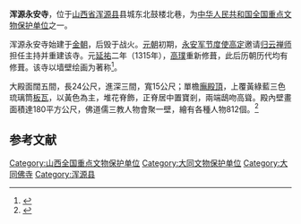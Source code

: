 {{for|其它地方的永安寺|永安寺}}
{{文物保护单位
| 级别 = 全国
| 图片 = Hunyuan Yong'an Si 2013.08.30 10-12-59.jpg
| 名称 = 浑源永安寺
| 编号 = 5-239
| 分类 = 古建筑
| 时代 = [[元朝|元]]
| 所在 = [[山西省|山西省]][[浑源县|浑源县]]
| 登录 = 2001年
}}
'''浑源永安寺'''，位于[[山西省|山西省]][[浑源县|浑源县]]县城东北鼓楼北巷，为[[中华人民共和国|中华人民共和国]][[全国重点文物保护单位|全国重点文物保护单位]]之一。

浑源永安寺始建于[[金朝|金朝]]，后毁于战火。[[元朝|元朝]]初期，[[永安军|永安军]][[节度使|节度使]][[高定|高定]]邀请[[归云禅师|归云禅师]]担任主持并重建该寺。元[[延祐|延祐]]二年（1315年），[[高璞|高璞]]重新修葺，此后历朝历代均有修葺。该寺以墙壁绘画为著称<ref>{{cite web | url=http://www.sxcr.gov.cn/wmsx/show.php?itemid=1172 | title=浑源永安寺 | publisher=山西省文物局 | accessdate=2011-09-17}}</ref>。

大殿面闊五間，長24公尺，進深三間，寬15公尺；單檐[[廡殿頂|廡殿頂]]，上覆黃綠藍三色琉璃筒[[板瓦|板瓦]]，以黃色為主，堆花脊飾，正脊居中置寶剎，兩端鴟吻高聳。殿內壁畫面積達180平方公尺，佛道儒三教人物會聚一壁，繪有各種人物812個。<ref>{{cite magazine |last=王 |first=寶庫 |date=2003年8月15日 |title=北嶽恆山與懸空寺 |magazine=中國建築. CHINESE ARCHITECTURE |volume=012 |publisher=錦繡出版 (王進榮)|page=第30頁}}</ref>

{{coord|39|42|03|N|113|41|09|E|scale:10000|display=title}}

{{Gallery
|width = 300
|height = 
|lines = 1
|File:Hunyuan Yong'an Si 2013.08.30 10-28-54.jpg|山门
|File:Hunyuan Yong'an Si 2013.08.30 10-27-47.jpg|天王殿
|File:Hunyuan Yong'an Si 2013.08.30 10-21-36.jpg|天王殿后檐出抱厦
|File:Hunyuan Yong'an Si 2013.08.30 10-24-12.jpg|西配殿和鼓楼
|File:Hunyuan Yong'an Si 2013.08.30 10-27-01.jpg|东配殿和钟楼
|File:Hunyuan Yong'an Si 2013.08.30 10-23-24.jpg|正殿
|File:Hunyuan Yong'an Si 2013.08.30 10-21-17.jpg|正殿
|File:Hunyuan Yong'an Si 2013.08.30 10-15-07.jpg|正殿西南转角铺作
|File:Hunyuan Yong'an Si 2013.08.30 10-14-38.jpg|正殿前檐补间铺作和柱头铺作
|File:Hunyuan Yong'an Si 2013.08.30 10-26-02.jpg|正殿背面
|File:Hunyuan Yong'an Si 2013.08.30 10-26-20.jpg|正殿背面
|File:Hunyuan Yong'an Si 2013.08.30 10-14-17.jpg|正殿屋脊
}}

==参考文献==
{{commonscat|Yong'an Temple (Hunyuan)}}
{{reflist}}

{{山西全国重点文物保护单位}}

{{DEFAULTSORT:Yong}}
[[Category:山西全国重点文物保护单位|Category:山西全国重点文物保护单位]]
[[Category:大同文物保护单位|Category:大同文物保护单位]]
[[Category:大同佛寺|Category:大同佛寺]]
[[Category:浑源县|Category:浑源县]]
